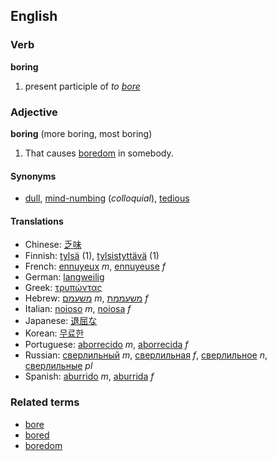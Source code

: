 ==English==
===Verb===
'''boring'''

# present participle of ''to [[bore]]''

===Adjective===
'''boring''' (more boring, most boring)

#That causes [[boredom]] in somebody.

====Synonyms====
*[[dull]], [[mind-numbing]] (''colloquial''), [[tedious]]

====Translations====
*Chinese: [[乏味]]
*Finnish: [[tylsä]] (1), [[tylsistyttävä]] (1)
*French: [[ennuyeux]] ''m'', [[ennuyeuse]] ''f''
*German: [[langweilig]]
*Greek: [[τρυπώντας]]<!-- please check -->
*Hebrew: [[משעמם]] ''m'', [[משעממת]] ''f''
*Italian: [[noioso]] ''m'', [[noiosa]] ''f''
*Japanese: [[退屈]]な
*Korean: [[무료한]]
*Portuguese: [[aborrecido]] ''m'', [[aborrecida]] ''f''
*Russian: [[сверлильный]] ''m'', [[сверлильная]] ''f'', [[сверлильное]] ''n'', [[сверлильные]] ''pl''
*Spanish: [[aburrido]] ''m'', [[aburrida]] ''f''

===Related terms===
*[[bore]]
*[[bored]]
*[[boredom]]